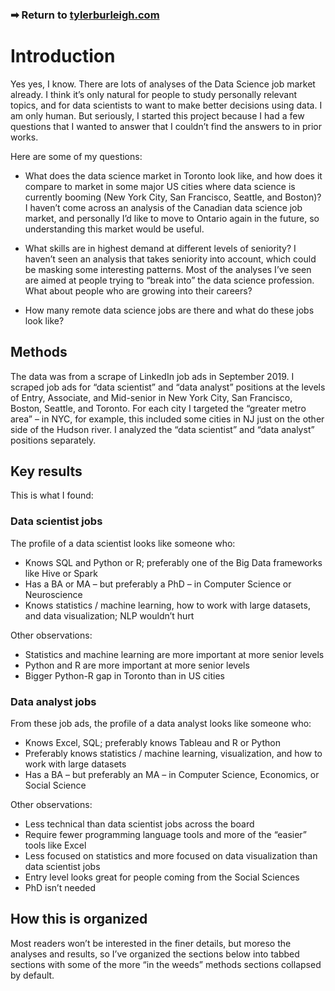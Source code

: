 
### ➡ Return to [tylerburleigh.com](https://tylerburleigh.com)

# Introduction

Yes yes, I know. There are lots of analyses of the Data Science job market already. I think it's only natural for people to study personally relevant topics, and for data scientists to want to make better decisions using data. I am only human. But seriously, I started this project because I had a few questions that I wanted to answer that I couldn't find the answers to in prior works.

Here are some of my questions:

- What does the data science market in Toronto look like, and how does it compare to market in some major US cities where data science is currently booming (New York City, San Francisco, Seattle, and Boston)? I haven't come across an analysis of the Canadian data science job market, and personally I'd like to move to Ontario again in the future, so understanding this market would be useful.

- What skills are in highest demand at different levels of seniority? I haven't seen an analysis that takes seniority into account, which could be masking some interesting patterns. Most of the analyses I've seen are aimed at people trying to "break into" the data science profession. What about people who are growing into their careers?

- How many remote data science jobs are there and what do these jobs look like?

## Methods

The data was from a scrape of LinkedIn job ads in September 2019. I scraped job ads for "data scientist" and "data analyst" positions at the levels of Entry, Associate, and Mid-senior in New York City, San Francisco, Boston, Seattle, and Toronto. For each city I targeted the "greater metro area" -- in NYC, for example, this included some cities in NJ just on the other side of the Hudson river. I analyzed the "data scientist" and "data analyst" positions separately.

## Key results

This is what I found:

### Data scientist jobs

The profile of a data scientist looks like someone who:

- Knows SQL and Python or R; preferably one of the Big Data frameworks like Hive or Spark
- Has a BA or MA -- but preferably a PhD -- in Computer Science or Neuroscience
- Knows statistics / machine learning, how to work with large datasets, and data visualization; NLP wouldn't hurt

Other observations:

- Statistics and machine learning are more important at more senior levels
- Python and R are more important at more senior levels
- Bigger Python-R gap in Toronto than in US cities

### Data analyst jobs

From these job ads, the profile of a data analyst looks like someone who:

- Knows Excel, SQL; preferably knows Tableau and R or Python
- Preferably knows statistics / machine learning, visualization, and how to work with large datasets
- Has a BA -- but preferably an MA -- in Computer Science, Economics, or Social Science

Other observations:

- Less technical than data scientist jobs across the board
- Require fewer programming language tools and more of the "easier" tools like Excel
- Less focused on statistics and more focused on data visualization than data scientist jobs
- Entry level looks great for people coming from the Social Sciences
- PhD isn't needed

## How this is organized

Most readers won't be interested in the finer details, but moreso the analyses and results, so I've organized the sections below into tabbed sections with some of the more "in the weeds" methods sections collapsed by default.
